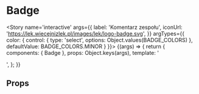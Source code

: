 
<Meta title='atoms/Badge' component={Badge} />

# Badge

<Story name='interactive'
	   args={{
		   label: 'Komentarz zespołu',
		   iconUrl: 'https://lek.wiecejnizlek.pl/images/lek/logo-badge.svg',
	   }}
	   argTypes={{
		   color: { control: { type: 'select', options: Object.values(BADGE_COLORS) }, defaultValue: BADGE_COLORS.MINOR }
	   }}>
	{(args) => {
		return {
			components: { Badge },
			props: Object.keys(args),
			template: '<div style="display: flex"><badge :label="label" :color="color"><img :src="iconUrl" /></badge></div>',
		};
	}}
</Story>

## Props

<Props of={Badge} />
